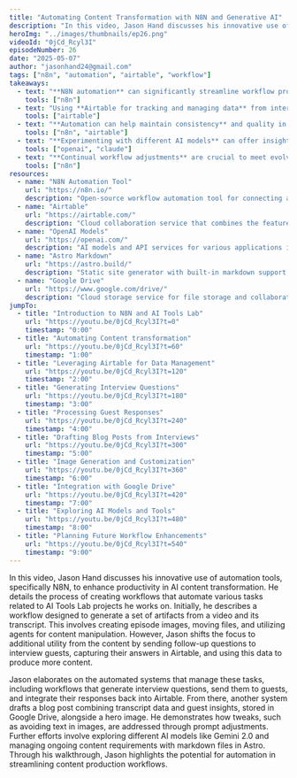 ```yaml
---
title: "Automating Content Transformation with N8N and Generative AI"
description: "In this video, Jason Hand discusses his innovative use of automation tools, specifically N8N, to enhance productivity in AI content transformation. He details the process of creating workflows that automate various tasks related to AI Tools Lab projects he works on. Initially, he describes a workflow designed to generate a set of artifacts from a video and its transcript. This involves creating episode images, moving files, and utilizing agents for content manipulation. However, Jason shifts the focus to additional utility from the content by sending follow-up questions to interview guests, capturing their answers in Airtable, and using this data to produce more content."
heroImg: "../images/thumbnails/ep26.png"
videoId: "0jCd_Rcyl3I"
episodeNumber: 26
date: "2025-05-07"
author: "jasonhand24@gmail.com"
tags: ["n8n", "automation", "airtable", "workflow"]
takeaways:
  - text: "**N8N automation** can significantly streamline workflow processes in content transformation"
    tools: ["n8n"]
  - text: "Using **Airtable for tracking and managing data** from interviews enhances the content's depth and accuracy"
    tools: ["airtable"]
  - text: "**Automation can help maintain consistency** and quality in content output through structured frameworks"
    tools: ["n8n", "airtable"]
  - text: "**Experimenting with different AI models** can offer insights into performance and cost-effectiveness"
    tools: ["openai", "claude"]
  - text: "**Continual workflow adjustments** are crucial to meet evolving project needs and technological advancements"
    tools: ["n8n"]
resources:
  - name: "N8N Automation Tool"
    url: "https://n8n.io/"
    description: "Open-source workflow automation tool for connecting apps and automating tasks"
  - name: "Airtable"
    url: "https://airtable.com/"
    description: "Cloud collaboration service that combines the features of a database with a spreadsheet"
  - name: "OpenAI Models"
    url: "https://openai.com/"
    description: "AI models and API services for various applications including content generation"
  - name: "Astro Markdown"
    url: "https://astro.build/"
    description: "Static site generator with built-in markdown support for content management"
  - name: "Google Drive"
    url: "https://www.google.com/drive/"
    description: "Cloud storage service for file storage and collaboration"
jumpTo:
  - title: "Introduction to N8N and AI Tools Lab"
    url: "https://youtu.be/0jCd_Rcyl3I?t=0"
    timestamp: "0:00"
  - title: "Automating Content transformation"
    url: "https://youtu.be/0jCd_Rcyl3I?t=60"
    timestamp: "1:00"
  - title: "Leveraging Airtable for Data Management"
    url: "https://youtu.be/0jCd_Rcyl3I?t=120"
    timestamp: "2:00"
  - title: "Generating Interview Questions"
    url: "https://youtu.be/0jCd_Rcyl3I?t=180"
    timestamp: "3:00"
  - title: "Processing Guest Responses"
    url: "https://youtu.be/0jCd_Rcyl3I?t=240"
    timestamp: "4:00"
  - title: "Drafting Blog Posts from Interviews"
    url: "https://youtu.be/0jCd_Rcyl3I?t=300"
    timestamp: "5:00"
  - title: "Image Generation and Customization"
    url: "https://youtu.be/0jCd_Rcyl3I?t=360"
    timestamp: "6:00"
  - title: "Integration with Google Drive"
    url: "https://youtu.be/0jCd_Rcyl3I?t=420"
    timestamp: "7:00"
  - title: "Exploring AI Models and Tools"
    url: "https://youtu.be/0jCd_Rcyl3I?t=480"
    timestamp: "8:00"
  - title: "Planning Future Workflow Enhancements"
    url: "https://youtu.be/0jCd_Rcyl3I?t=540"
    timestamp: "9:00"
---
```


In this video, Jason Hand discusses his innovative use of automation tools, specifically N8N, to enhance productivity in AI content transformation. He details the process of creating workflows that automate various tasks related to AI Tools Lab projects he works on. Initially, he describes a workflow designed to generate a set of artifacts from a video and its transcript. This involves creating episode images, moving files, and utilizing agents for content manipulation. However, Jason shifts the focus to additional utility from the content by sending follow-up questions to interview guests, capturing their answers in Airtable, and using this data to produce more content.

Jason elaborates on the automated systems that manage these tasks, including workflows that generate interview questions, send them to guests, and integrate their responses back into Airtable. From there, another system drafts a blog post combining transcript data and guest insights, stored in Google Drive, alongside a hero image. He demonstrates how tweaks, such as avoiding text in images, are addressed through prompt adjustments. Further efforts involve exploring different AI models like Gemini 2.0 and managing ongoing content requirements with markdown files in Astro. Through his walkthrough, Jason highlights the potential for automation in streamlining content production workflows. 